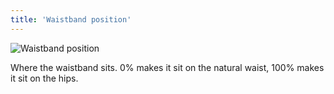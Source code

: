```yaml
---
title: 'Waistband position'
---
```


![Waistband position](waistbandposition.svg)

Where the waistband sits. 0% makes it sit on the natural waist, 100% makes it sit on the hips.
